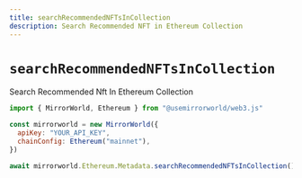```yaml
---
title: searchRecommendedNFTsInCollection
description: Search Recommended NFT in Ethereum Collection
---
```


# `searchRecommendedNFTsInCollection`

Search Recommended Nft In Ethereum Collection

```js
import { MirrorWorld, Ethereum } from "@usemirrorworld/web3.js"

const mirrorworld = new MirrorWorld({
  apiKey: "YOUR_API_KEY",
  chainConfig: Ethereum("mainnet"),
})

await mirrorworld.Ethereum.Metadata.searchRecommendedNFTsInCollection()
```